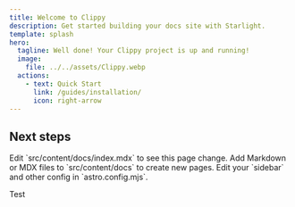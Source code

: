 ```yaml
---
title: Welcome to Clippy
description: Get started building your docs site with Starlight.
template: splash
hero:
  tagline: Well done! Your Clippy project is up and running!
  image:
    file: ../../assets/Clippy.webp
  actions:
    - text: Quick Start
      link: /guides/installation/
      icon: right-arrow
---
```



## Next steps

<CardGrid stagger>
  <Card title="Update content" icon="pencil">
    Edit `src/content/docs/index.mdx` to see this page change.
  </Card>
  <Card title="Add new content" icon="add-document">
    Add Markdown or MDX files to `src/content/docs` to create new pages.
  </Card>
  <Card title="Configure your site" icon="setting">
    Edit your `sidebar` and other config in `astro.config.mjs`.
  </Card>
</CardGrid>

<div>
  <p class="text-red-500">Test</p>
</div>
